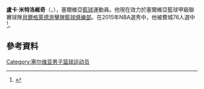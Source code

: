 {{noteTA
|1=zh-hans:米特罗维奇;zh-hant:米特洛維奇;
}}
'''盧卡·米特洛維奇'''（{{lang-sr|'''Лука Митровић'''}}，{{bd|1993年|3月21日}}），塞爾維亞[[籃球|籃球]]運動員。他現在效力於塞爾維亞籃球甲級聯賽球隊[[貝爾格萊德游擊隊籃球俱樂部|貝爾格萊德游擊隊籃球俱樂部]]。在2015年NBA選秀中，他被費城76人選中<ref>{{cite web|url=http://www.nba.com/sixers/news/150625-draft-release|title=Philadelphia 76ers Select Jahlil Okafor, Richaun Holmes, Arturas Gudaitis, J.P. Tokoto, And Luka Mitrovic In The 2015 NBA Draft|date=June 26, 2015|work=NBA.com|accessdate=June 26, 2015|archive-date=2018-05-06|archive-url=https://web.archive.org/web/20180506173422/http://www.nba.com/sixers/news/150625-draft-release|dead-url=no}}</ref>。

== 參考資料 ==
{{reflist}}

{{Sport-bio-stub}}
{{2015 NBA Draft}}

{{Authority control}}
{{DEFAULTSORT:Mitrović}}
[[Category:塞尔维亚男子篮球运动员|Category:塞尔维亚男子篮球运动员]]